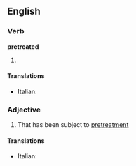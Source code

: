 ==English==

===Verb===
'''pretreated'''

# {{past of|[[pretreat]]}}

====Translations====
{{trans-top|pretreated}}
* Italian: {{t-|it|pretrattato}}
{{trans-mid}}
{{trans-bottom}}

===Adjective===
{{en-adj}}

# That has been subject to [[pretreatment]]

====Translations====
{{trans-top|pretreated}}
* Italian: {{t-|it|pretrattato}}
{{trans-mid}}
{{trans-bottom}}